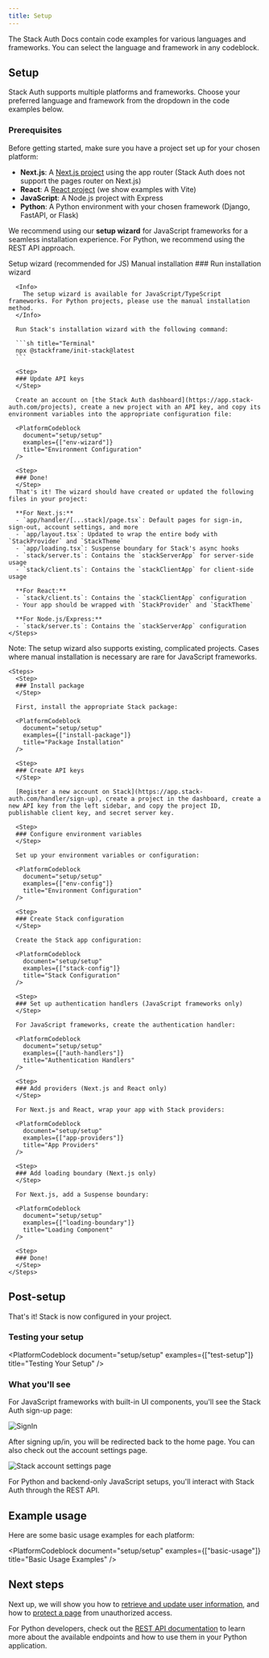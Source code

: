 ```yaml
---
title: Setup
---
```


<Info>
The Stack Auth Docs contain code examples for various languages and frameworks. You can select the language and framework in any codeblock.
</Info>

## Setup

Stack Auth supports multiple platforms and frameworks. Choose your preferred language and framework from the dropdown in the code examples below.

### Prerequisites

Before getting started, make sure you have a project set up for your chosen platform:

- **Next.js**: A [Next.js project](https://nextjs.org/docs/getting-started/installation) using the app router (Stack Auth does not support the pages router on Next.js)
- **React**: A [React project](https://react.dev/learn/creating-a-react-app) (we show examples with Vite)
- **JavaScript**: A Node.js project with Express
- **Python**: A Python environment with your chosen framework (Django, FastAPI, or Flask)

We recommend using our **setup wizard** for JavaScript frameworks for a seamless installation experience. For Python, we recommend using the REST API approach.

<Tabs defaultValue="wizard">
  <TabsList>
    <TabsTrigger value="wizard">Setup wizard (recommended for JS)</TabsTrigger>
    <TabsTrigger value="manual">Manual installation</TabsTrigger>
  </TabsList>
  
  <TabsContent value="wizard">
    <Steps>
      <Step>
      ### Run installation wizard
      </Step>
      
      <Info>
        The setup wizard is available for JavaScript/TypeScript frameworks. For Python projects, please use the manual installation method.
      </Info>

      Run Stack's installation wizard with the following command:

      ```sh title="Terminal"
      npx @stackframe/init-stack@latest
      ```

      <Step>
      ### Update API keys
      </Step>
      
      Create an account on [the Stack Auth dashboard](https://app.stack-auth.com/projects), create a new project with an API key, and copy its environment variables into the appropriate configuration file:

      <PlatformCodeblock
        document="setup/setup"
        examples={["env-wizard"]}
        title="Environment Configuration"
      />

      <Step>
      ### Done!
      </Step>
      That's it! The wizard should have created or updated the following files in your project:

      **For Next.js:**
      - `app/handler/[...stack]/page.tsx`: Default pages for sign-in, sign-out, account settings, and more
      - `app/layout.tsx`: Updated to wrap the entire body with `StackProvider` and `StackTheme`
      - `app/loading.tsx`: Suspense boundary for Stack's async hooks
      - `stack/server.ts`: Contains the `stackServerApp` for server-side usage
      - `stack/client.ts`: Contains the `stackClientApp` for client-side usage

      **For React:**
      - `stack/client.ts`: Contains the `stackClientApp` configuration
      - Your app should be wrapped with `StackProvider` and `StackTheme`

      **For Node.js/Express:**
      - `stack/server.ts`: Contains the `stackServerApp` configuration
    </Steps>
  </TabsContent>
  
  <TabsContent value="manual">
    <Info>
      Note: The setup wizard also supports existing, complicated projects. Cases where manual installation is necessary are rare for JavaScript frameworks.
    </Info>

    <Steps>
      <Step>
      ### Install package
      </Step>
      
      First, install the appropriate Stack package:

      <PlatformCodeblock
        document="setup/setup"
        examples={["install-package"]}
        title="Package Installation"
      />

      <Step>
      ### Create API keys
      </Step>
      
      [Register a new account on Stack](https://app.stack-auth.com/handler/sign-up), create a project in the dashboard, create a new API key from the left sidebar, and copy the project ID, publishable client key, and secret server key.

      <Step>
      ### Configure environment variables
      </Step>
      
      Set up your environment variables or configuration:

      <PlatformCodeblock
        document="setup/setup"
        examples={["env-config"]}
        title="Environment Configuration"
      />

      <Step>
      ### Create Stack configuration
      </Step>
      
      Create the Stack app configuration:

      <PlatformCodeblock
        document="setup/setup"
        examples={["stack-config"]}
        title="Stack Configuration"
      />

      <Step>
      ### Set up authentication handlers (JavaScript frameworks only)
      </Step>
      
      For JavaScript frameworks, create the authentication handler:

      <PlatformCodeblock
        document="setup/setup"
        examples={["auth-handlers"]}
        title="Authentication Handlers"
      />

      <Step>
      ### Add providers (Next.js and React only)
      </Step>

      For Next.js and React, wrap your app with Stack providers:

      <PlatformCodeblock
        document="setup/setup"
        examples={["app-providers"]}
        title="App Providers"
      />

      <Step>
      ### Add loading boundary (Next.js only)
      </Step>
      
      For Next.js, add a Suspense boundary:

      <PlatformCodeblock
        document="setup/setup"
        examples={["loading-boundary"]}
        title="Loading Component"
      />

      <Step>
      ### Done!
      </Step>
    </Steps>
  </TabsContent>
</Tabs>

## Post-setup

That's it! Stack is now configured in your project. 

### Testing your setup

<PlatformCodeblock
  document="setup/setup"
  examples={["test-setup"]}
  title="Testing Your Setup"
/>

### What you'll see

For JavaScript frameworks with built-in UI components, you'll see the Stack Auth sign-up page:

<div className="stack-white-image-showcase stack-350h">
  <img src="/imgs/sign-in.png" alt="SignIn" />
</div>

After signing up/in, you will be redirected back to the home page. You can also check out the account settings page.

![Stack account settings page](/imgs/account-settings.png)

For Python and backend-only JavaScript setups, you'll interact with Stack Auth through the REST API.

## Example usage

Here are some basic usage examples for each platform:

<PlatformCodeblock
  document="setup/setup"
  examples={["basic-usage"]}
  title="Basic Usage Examples"
/>

## Next steps

Next up, we will show you how to [retrieve and update user information](./users.mdx), and how to [protect a page](./users.mdx#protecting-a-page) from unauthorized access.

For Python developers, check out the [REST API documentation](../rest-api/overview.mdx) to learn more about the available endpoints and how to use them in your Python application.
